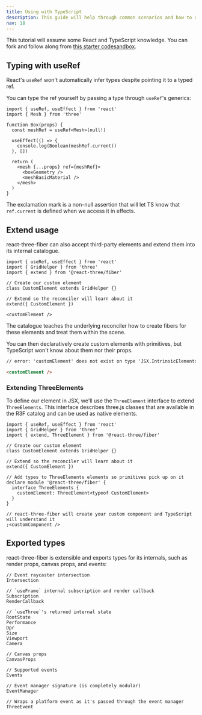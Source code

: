 ```yaml
---
title: Using with TypeScript
description: This guide will help through common scenarios and how to approach them with TypeScript.
nav: 18
---
```


This tutorial will assume some React and TypeScript knowledge. You can fork and follow along from [this starter codesandbox](https://codesandbox.io/s/brnsm).

## Typing with useRef

React's `useRef` won't automatically infer types despite pointing it to a typed ref.

You can type the ref yourself by passing a type through `useRef`'s generics:

```tsx
import { useRef, useEffect } from 'react'
import { Mesh } from 'three'

function Box(props) {
  const meshRef = useRef<Mesh>(null!)

  useEffect(() => {
    console.log(Boolean(meshRef.current))
  }, [])

  return (
    <mesh {...props} ref={meshRef}>
      <boxGeometry />
      <meshBasicMaterial />
    </mesh>
  )
}
```

The exclamation mark is a non-null assertion that will let TS know that `ref.current` is defined when we access it in effects.

## Extend usage

react-three-fiber can also accept third-party elements and extend them into its internal catalogue.

```tsx
import { useRef, useEffect } from 'react'
import { GridHelper } from 'three'
import { extend } from '@react-three/fiber'

// Create our custom element
class CustomElement extends GridHelper {}

// Extend so the reconciler will learn about it
extend({ CustomElement })

<customElement />
```

The catalogue teaches the underlying reconciler how to create fibers for these elements and treat them within the scene.

You can then declaratively create custom elements with primitives, but TypeScript won't know about them nor their props.

```html
// error: 'customElement' does not exist on type 'JSX.IntrinsicElements'

<customElement />
```

### Extending ThreeElements

To define our element in JSX, we'll use the `ThreeElement` interface to extend `ThreeElements`. This interface describes three.js classes that are available in the R3F catalog and can be used as native elements.

```tsx
import { useRef, useEffect } from 'react'
import { GridHelper } from 'three'
import { extend, ThreeElement } from '@react-three/fiber'

// Create our custom element
class CustomElement extends GridHelper {}

// Extend so the reconciler will learn about it
extend({ CustomElement })

// Add types to ThreeElements elements so primitives pick up on it
declare module '@react-three/fiber' {
  interface ThreeElements {
    customElement: ThreeElement<typeof CustomElement>
  }
}

// react-three-fiber will create your custom component and TypeScript will understand it
;<customComponent />
```

## Exported types

react-three-fiber is extensible and exports types for its internals, such as render props, canvas props, and events:

```tsx
// Event raycaster intersection
Intersection

// `useFrame` internal subscription and render callback
Subscription
RenderCallback

// `useThree`'s returned internal state
RootState
Performance
Dpr
Size
Viewport
Camera

// Canvas props
CanvasProps

// Supported events
Events

// Event manager signature (is completely modular)
EventManager

// Wraps a platform event as it's passed through the event manager
ThreeEvent
```
